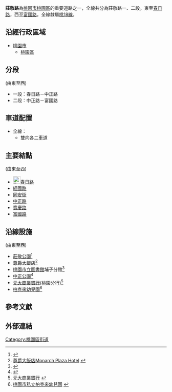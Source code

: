 {{Infobox TwRoad2|
|code=[[File:TW_THWty18.png|30px]]桃18線
|name=[[File:TW_THWty18.png|30px]]莊敬路
|eng_name=Zhuangjing Road
|level=主要道路
|length=2.415
|lastext=
|speedhigh=50
|line=4
|start=[[File:TW_PHW4.svg|23px]][[春日路_(桃園市)|春日路]]
|end=[[富國路_(桃園市)|富國路]]
|junction=[[File:TW_PHW4.svg|23px]][[春日路_(桃園市)|春日路]]、[[經國路_(桃園區)|經國路]]、[[同安街_(桃園市)|同安街]]、<br>[[中正路_(桃園區)|中正路]]、[[寶慶路_(桃園市)|寶慶路]]、[[富國路_(桃園市)|富國路]]
|img=
|cap=
|size=
|left=富國路
|right=春日路
|leftdirection=W
|rightdirection=E
|section=2
}}
'''莊敬路'''為[[桃園市|桃園市]][[桃園區|桃園區]]的重要道路之一，全線共分為莊敬路一、二段。東至[[春日路_(桃園市)|春日路]]，西至[[富國路_(桃園市)|富國路]]。全線隸屬[[桃18線|桃18線]]。

==沿經行政區域==
*[[桃園市|桃園市]]
**[[桃園區|桃園區]]

==分段==
(由東至西)
*一段：春日路－中正路
*二段：中正路－富國路

==車道配置==
*全線：
**雙向各二車道

==主要結點==
(由東至西)
*[[File:TW_PHW4.svg|23px]][[春日路_(桃園市)|春日路]]
*[[經國路_(桃園區)|經國路]]
*[[同安街_(桃園市)|同安街]]
*[[中正路_(桃園區)|中正路]]
*[[寶慶路_(桃園市)|寶慶路]]
*[[富國路_(桃園市)|富國路]]

==沿線設施==
(由東至西)
*[[莊敬公園|莊敬公園]]<ref>{{Cite web |url=http://event.moc.gov.tw/ct.asp?xItem=1553912&ctNode=730&mp=1 |title=文化部全國藝文活動資訊系統網 桃園市桃園區莊敬公園 |accessdate=2016-03-08 |archive-date=2016-03-08 |archive-url=https://web.archive.org/web/20160308155626/http://event.moc.gov.tw/ct.asp?xItem=1553912&ctNode=730&mp=1 |dead-url=no }}</ref>
*[[尊爵大飯店|尊爵大飯店]]<ref>[http://www.monarch-hotels.com.tw/index2.php 尊爵大飯店Monarch Plaza Hotel] {{webarchive|url=https://web.archive.org/web/20160308161738/http://www.monarch-hotels.com.tw/index2.php |date=2016-03-08 }}</ref>
*[[桃園市立圖書館|桃園市立圖書館]]埔子分館<ref>{{Cite web |url=http://www.typl.gov.tw/sp.asp?xdurl=libinfo%2Flibinfo.asp&mp=1&ctNode=846 |title=桃園市立圖書館-埔子分館 |accessdate=2020-09-18 |archive-date=2020-02-22 |archive-url=https://web.archive.org/web/20200222153131/http://www.typl.gov.tw/sp.asp?xdurl=libinfo%2Flibinfo.asp&mp=1&ctNode=846 |dead-url=no }}</ref>
*[[中正公園_(桃園區)|中正公園]]<ref>{{Cite web |url=http://event.moc.gov.tw/ct.asp?xItem=1553845&ctNode=730&mp=1 |title=文化部全國藝文活動資訊系統網 ─ 桃園市桃園區中正公園 |accessdate=2016-03-08 |archive-date=2016-03-08 |archive-url=https://web.archive.org/web/20160308171234/http://event.moc.gov.tw/ct.asp?xItem=1553845&ctNode=730&mp=1 |dead-url=no }}</ref>
*[[元大商業銀行|元大商業銀行]](桃園分行)<ref>[https://www.yuantabank.com.tw/bank/ 元大商業銀行] {{webarchive|url=https://web.archive.org/web/20160112125135/https://www.yuantabank.com.tw/bank/ |date=2016-01-12 }}</ref>
*[[柏克來幼兒園|柏克來幼兒園]]<ref>[http://www.bkid.com.tw/ 桃園市私立柏克來幼兒園] {{webarchive|url=https://web.archive.org/web/20160308175234/http://www.bkid.com.tw/ |date=2016-03-08 }}</ref>

==參考文獻==
{{reflist}}
==外部連結==
{{桃園市桃園區重要道路}}

[[Category:桃園區街道|Category:桃園區街道]]